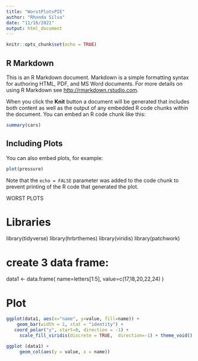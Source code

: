 ---
title: "WorstPlotsPIE"
author: "Rhonda Silva"
date: "11/16/2021"
output: html_document
---

```{r setup, include=FALSE}
knitr::opts_chunk$set(echo = TRUE)
```

## R Markdown

This is an R Markdown document. Markdown is a simple formatting syntax for authoring HTML, PDF, and MS Word documents. For more details on using R Markdown see <http://rmarkdown.rstudio.com>.

When you click the **Knit** button a document will be generated that includes both content as well as the output of any embedded R code chunks within the document. You can embed an R code chunk like this:

```{r cars}
summary(cars)
```

## Including Plots

You can also embed plots, for example:

```{r pressure, echo=FALSE}
plot(pressure)
```

Note that the `echo = FALSE` parameter was added to the code chunk to prevent printing of the R code that generated the plot.



WORST PLOTS

# Libraries
library(tidyverse)
library(hrbrthemes)
library(viridis)
library(patchwork)

# create 3 data frame:
data1 <- data.frame( name=letters[1:5], value=c(17,18,20,22,24) )


# Plot

```{r PIE, echo=FALSE}
ggplot(data1, aes(x="name", y=value, fill=name)) + 
    geom_bar(width = 1, stat = "identity") +
   coord_polar("y", start=0, direction = -1) +
     scale_fill_viridis(discrete = TRUE,  direction=-1) + theme_void()
```  



``` {r Bar, echo=FALSE}
ggplot (data1) +
     geom_col(aes(y = value, x = name))
``` 
